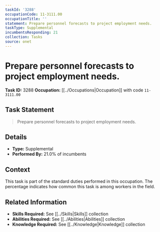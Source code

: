 ```yaml
---
taskId: '3288'
occupationCode: 11-3111.00
occupationTitle: ''
statement: Prepare personnel forecasts to project employment needs.
taskType: Supplemental
incumbentsResponding: 21
collection: Tasks
source: onet
---
```

# Prepare personnel forecasts to project employment needs.

**Task ID:** 3288
**Occupation:** [[../Occupations|Occupation]] with code `11-3111.00`

## Task Statement

> Prepare personnel forecasts to project employment needs.

## Details

- **Type:** Supplemental
- **Performed By:** 21.0% of incumbents

## Context

This task is part of the standard duties performed in this occupation. The percentage indicates how common this task is among workers in the field.

## Related Information

- **Skills Required:** See [[../Skills|Skills]] collection
- **Abilities Required:** See [[../Abilities|Abilities]] collection
- **Knowledge Required:** See [[../Knowledge|Knowledge]] collection
